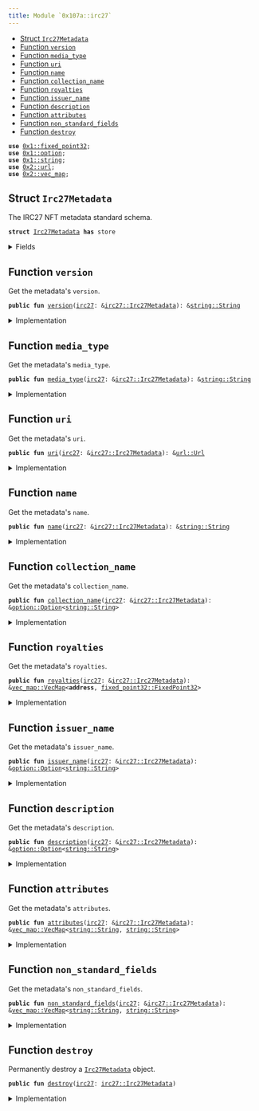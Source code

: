 ```yaml
---
title: Module `0x107a::irc27`
---
```




-  [Struct `Irc27Metadata`](#0x107a_irc27_Irc27Metadata)
-  [Function `version`](#0x107a_irc27_version)
-  [Function `media_type`](#0x107a_irc27_media_type)
-  [Function `uri`](#0x107a_irc27_uri)
-  [Function `name`](#0x107a_irc27_name)
-  [Function `collection_name`](#0x107a_irc27_collection_name)
-  [Function `royalties`](#0x107a_irc27_royalties)
-  [Function `issuer_name`](#0x107a_irc27_issuer_name)
-  [Function `description`](#0x107a_irc27_description)
-  [Function `attributes`](#0x107a_irc27_attributes)
-  [Function `non_standard_fields`](#0x107a_irc27_non_standard_fields)
-  [Function `destroy`](#0x107a_irc27_destroy)


<pre><code><b>use</b> <a href="../move-stdlib/fixed_point32.md#0x1_fixed_point32">0x1::fixed_point32</a>;
<b>use</b> <a href="../move-stdlib/option.md#0x1_option">0x1::option</a>;
<b>use</b> <a href="../move-stdlib/string.md#0x1_string">0x1::string</a>;
<b>use</b> <a href="../iota-framework/url.md#0x2_url">0x2::url</a>;
<b>use</b> <a href="../iota-framework/vec_map.md#0x2_vec_map">0x2::vec_map</a>;
</code></pre>



<Link id="0x107a_irc27_Irc27Metadata"></Link>

## Struct `Irc27Metadata`

The IRC27 NFT metadata standard schema.


<pre><code><b>struct</b> <a href="irc27.md#0x107a_irc27_Irc27Metadata">Irc27Metadata</a> <b>has</b> store
</code></pre>



<details>
<summary>Fields</summary>


<dl>
<dt>
<code>version: <a href="../move-stdlib/string.md#0x1_string_String">string::String</a></code>
</dt>
<dd>
 Version of the metadata standard.
</dd>
<dt>
<code>media_type: <a href="../move-stdlib/string.md#0x1_string_String">string::String</a></code>
</dt>
<dd>
 The media type (MIME) of the asset.

 ## Examples
 - Image files: <code>image/jpeg</code>, <code>image/png</code>, <code>image/gif</code>, etc.
 - Video files: <code>video/x-msvideo</code> (avi), <code>video/mp4</code>, <code>video/mpeg</code>, etc.
 - Audio files: <code>audio/mpeg</code>, <code>audio/wav</code>, etc.
 - 3D Assets: <code>model/obj</code>, <code>model/u3d</code>, etc.
 - Documents: <code>application/pdf</code>, <code>text/plain</code>, etc.
</dd>
<dt>
<code>uri: <a href="../iota-framework/url.md#0x2_url_Url">url::Url</a></code>
</dt>
<dd>
 URL pointing to the NFT file location.
</dd>
<dt>
<code>name: <a href="../move-stdlib/string.md#0x1_string_String">string::String</a></code>
</dt>
<dd>
 Alphanumeric text string defining the human identifiable name for the NFT.
</dd>
<dt>
<code>collection_name: <a href="../move-stdlib/option.md#0x1_option_Option">option::Option</a>&lt;<a href="../move-stdlib/string.md#0x1_string_String">string::String</a>&gt;</code>
</dt>
<dd>
 The human-readable collection name of the NFT.
</dd>
<dt>
<code>royalties: <a href="../iota-framework/vec_map.md#0x2_vec_map_VecMap">vec_map::VecMap</a>&lt;<b>address</b>, <a href="../move-stdlib/fixed_point32.md#0x1_fixed_point32_FixedPoint32">fixed_point32::FixedPoint32</a>&gt;</code>
</dt>
<dd>
 Royalty payment addresses mapped to the payout percentage.
 Contains a hash of the 32 bytes parsed from the BECH32 encoded IOTA address in the metadata, it is a legacy address.
 Royalties are not supported by the protocol and needed to be processed by an integrator.
</dd>
<dt>
<code>issuer_name: <a href="../move-stdlib/option.md#0x1_option_Option">option::Option</a>&lt;<a href="../move-stdlib/string.md#0x1_string_String">string::String</a>&gt;</code>
</dt>
<dd>
 The human-readable name of the NFT creator.
</dd>
<dt>
<code>description: <a href="../move-stdlib/option.md#0x1_option_Option">option::Option</a>&lt;<a href="../move-stdlib/string.md#0x1_string_String">string::String</a>&gt;</code>
</dt>
<dd>
 The human-readable description of the NFT.
</dd>
<dt>
<code>attributes: <a href="../iota-framework/vec_map.md#0x2_vec_map_VecMap">vec_map::VecMap</a>&lt;<a href="../move-stdlib/string.md#0x1_string_String">string::String</a>, <a href="../move-stdlib/string.md#0x1_string_String">string::String</a>&gt;</code>
</dt>
<dd>
 Additional attributes which follow [OpenSea Metadata standards](https://docs.opensea.io/docs/metadata-standards).
</dd>
<dt>
<code>non_standard_fields: <a href="../iota-framework/vec_map.md#0x2_vec_map_VecMap">vec_map::VecMap</a>&lt;<a href="../move-stdlib/string.md#0x1_string_String">string::String</a>, <a href="../move-stdlib/string.md#0x1_string_String">string::String</a>&gt;</code>
</dt>
<dd>
 Legacy non-standard metadata fields.
</dd>
</dl>


</details>

<Link id="0x107a_irc27_version"></Link>

## Function `version`

Get the metadata's <code>version</code>.


<pre><code><b>public</b> <b>fun</b> <a href="irc27.md#0x107a_irc27_version">version</a>(<a href="irc27.md#0x107a_irc27">irc27</a>: &<a href="irc27.md#0x107a_irc27_Irc27Metadata">irc27::Irc27Metadata</a>): &<a href="../move-stdlib/string.md#0x1_string_String">string::String</a>
</code></pre>



<details>
<summary>Implementation</summary>


<pre><code><b>public</b> <b>fun</b> <a href="irc27.md#0x107a_irc27_version">version</a>(<a href="irc27.md#0x107a_irc27">irc27</a>: &<a href="irc27.md#0x107a_irc27_Irc27Metadata">Irc27Metadata</a>): &String {
    &<a href="irc27.md#0x107a_irc27">irc27</a>.version
}
</code></pre>



</details>

<Link id="0x107a_irc27_media_type"></Link>

## Function `media_type`

Get the metadata's <code>media_type</code>.


<pre><code><b>public</b> <b>fun</b> <a href="irc27.md#0x107a_irc27_media_type">media_type</a>(<a href="irc27.md#0x107a_irc27">irc27</a>: &<a href="irc27.md#0x107a_irc27_Irc27Metadata">irc27::Irc27Metadata</a>): &<a href="../move-stdlib/string.md#0x1_string_String">string::String</a>
</code></pre>



<details>
<summary>Implementation</summary>


<pre><code><b>public</b> <b>fun</b> <a href="irc27.md#0x107a_irc27_media_type">media_type</a>(<a href="irc27.md#0x107a_irc27">irc27</a>: &<a href="irc27.md#0x107a_irc27_Irc27Metadata">Irc27Metadata</a>): &String {
    &<a href="irc27.md#0x107a_irc27">irc27</a>.media_type
}
</code></pre>



</details>

<Link id="0x107a_irc27_uri"></Link>

## Function `uri`

Get the metadata's <code>uri</code>.


<pre><code><b>public</b> <b>fun</b> <a href="irc27.md#0x107a_irc27_uri">uri</a>(<a href="irc27.md#0x107a_irc27">irc27</a>: &<a href="irc27.md#0x107a_irc27_Irc27Metadata">irc27::Irc27Metadata</a>): &<a href="../iota-framework/url.md#0x2_url_Url">url::Url</a>
</code></pre>



<details>
<summary>Implementation</summary>


<pre><code><b>public</b> <b>fun</b> <a href="irc27.md#0x107a_irc27_uri">uri</a>(<a href="irc27.md#0x107a_irc27">irc27</a>: &<a href="irc27.md#0x107a_irc27_Irc27Metadata">Irc27Metadata</a>): &Url {
    &<a href="irc27.md#0x107a_irc27">irc27</a>.uri
}
</code></pre>



</details>

<Link id="0x107a_irc27_name"></Link>

## Function `name`

Get the metadata's <code>name</code>.


<pre><code><b>public</b> <b>fun</b> <a href="irc27.md#0x107a_irc27_name">name</a>(<a href="irc27.md#0x107a_irc27">irc27</a>: &<a href="irc27.md#0x107a_irc27_Irc27Metadata">irc27::Irc27Metadata</a>): &<a href="../move-stdlib/string.md#0x1_string_String">string::String</a>
</code></pre>



<details>
<summary>Implementation</summary>


<pre><code><b>public</b> <b>fun</b> <a href="irc27.md#0x107a_irc27_name">name</a>(<a href="irc27.md#0x107a_irc27">irc27</a>: &<a href="irc27.md#0x107a_irc27_Irc27Metadata">Irc27Metadata</a>): &String {
    &<a href="irc27.md#0x107a_irc27">irc27</a>.name
}
</code></pre>



</details>

<Link id="0x107a_irc27_collection_name"></Link>

## Function `collection_name`

Get the metadata's <code>collection_name</code>.


<pre><code><b>public</b> <b>fun</b> <a href="irc27.md#0x107a_irc27_collection_name">collection_name</a>(<a href="irc27.md#0x107a_irc27">irc27</a>: &<a href="irc27.md#0x107a_irc27_Irc27Metadata">irc27::Irc27Metadata</a>): &<a href="../move-stdlib/option.md#0x1_option_Option">option::Option</a>&lt;<a href="../move-stdlib/string.md#0x1_string_String">string::String</a>&gt;
</code></pre>



<details>
<summary>Implementation</summary>


<pre><code><b>public</b> <b>fun</b> <a href="irc27.md#0x107a_irc27_collection_name">collection_name</a>(<a href="irc27.md#0x107a_irc27">irc27</a>: &<a href="irc27.md#0x107a_irc27_Irc27Metadata">Irc27Metadata</a>): &Option&lt;String&gt; {
    &<a href="irc27.md#0x107a_irc27">irc27</a>.collection_name
}
</code></pre>



</details>

<Link id="0x107a_irc27_royalties"></Link>

## Function `royalties`

Get the metadata's <code>royalties</code>.


<pre><code><b>public</b> <b>fun</b> <a href="irc27.md#0x107a_irc27_royalties">royalties</a>(<a href="irc27.md#0x107a_irc27">irc27</a>: &<a href="irc27.md#0x107a_irc27_Irc27Metadata">irc27::Irc27Metadata</a>): &<a href="../iota-framework/vec_map.md#0x2_vec_map_VecMap">vec_map::VecMap</a>&lt;<b>address</b>, <a href="../move-stdlib/fixed_point32.md#0x1_fixed_point32_FixedPoint32">fixed_point32::FixedPoint32</a>&gt;
</code></pre>



<details>
<summary>Implementation</summary>


<pre><code><b>public</b> <b>fun</b> <a href="irc27.md#0x107a_irc27_royalties">royalties</a>(<a href="irc27.md#0x107a_irc27">irc27</a>: &<a href="irc27.md#0x107a_irc27_Irc27Metadata">Irc27Metadata</a>): &VecMap&lt;<b>address</b>, FixedPoint32&gt; {
    &<a href="irc27.md#0x107a_irc27">irc27</a>.royalties
}
</code></pre>



</details>

<Link id="0x107a_irc27_issuer_name"></Link>

## Function `issuer_name`

Get the metadata's <code>issuer_name</code>.


<pre><code><b>public</b> <b>fun</b> <a href="irc27.md#0x107a_irc27_issuer_name">issuer_name</a>(<a href="irc27.md#0x107a_irc27">irc27</a>: &<a href="irc27.md#0x107a_irc27_Irc27Metadata">irc27::Irc27Metadata</a>): &<a href="../move-stdlib/option.md#0x1_option_Option">option::Option</a>&lt;<a href="../move-stdlib/string.md#0x1_string_String">string::String</a>&gt;
</code></pre>



<details>
<summary>Implementation</summary>


<pre><code><b>public</b> <b>fun</b> <a href="irc27.md#0x107a_irc27_issuer_name">issuer_name</a>(<a href="irc27.md#0x107a_irc27">irc27</a>: &<a href="irc27.md#0x107a_irc27_Irc27Metadata">Irc27Metadata</a>): &Option&lt;String&gt; {
    &<a href="irc27.md#0x107a_irc27">irc27</a>.issuer_name
}
</code></pre>



</details>

<Link id="0x107a_irc27_description"></Link>

## Function `description`

Get the metadata's <code>description</code>.


<pre><code><b>public</b> <b>fun</b> <a href="irc27.md#0x107a_irc27_description">description</a>(<a href="irc27.md#0x107a_irc27">irc27</a>: &<a href="irc27.md#0x107a_irc27_Irc27Metadata">irc27::Irc27Metadata</a>): &<a href="../move-stdlib/option.md#0x1_option_Option">option::Option</a>&lt;<a href="../move-stdlib/string.md#0x1_string_String">string::String</a>&gt;
</code></pre>



<details>
<summary>Implementation</summary>


<pre><code><b>public</b> <b>fun</b> <a href="irc27.md#0x107a_irc27_description">description</a>(<a href="irc27.md#0x107a_irc27">irc27</a>: &<a href="irc27.md#0x107a_irc27_Irc27Metadata">Irc27Metadata</a>): &Option&lt;String&gt; {
    &<a href="irc27.md#0x107a_irc27">irc27</a>.description
}
</code></pre>



</details>

<Link id="0x107a_irc27_attributes"></Link>

## Function `attributes`

Get the metadata's <code>attributes</code>.


<pre><code><b>public</b> <b>fun</b> <a href="irc27.md#0x107a_irc27_attributes">attributes</a>(<a href="irc27.md#0x107a_irc27">irc27</a>: &<a href="irc27.md#0x107a_irc27_Irc27Metadata">irc27::Irc27Metadata</a>): &<a href="../iota-framework/vec_map.md#0x2_vec_map_VecMap">vec_map::VecMap</a>&lt;<a href="../move-stdlib/string.md#0x1_string_String">string::String</a>, <a href="../move-stdlib/string.md#0x1_string_String">string::String</a>&gt;
</code></pre>



<details>
<summary>Implementation</summary>


<pre><code><b>public</b> <b>fun</b> <a href="irc27.md#0x107a_irc27_attributes">attributes</a>(<a href="irc27.md#0x107a_irc27">irc27</a>: &<a href="irc27.md#0x107a_irc27_Irc27Metadata">Irc27Metadata</a>): &VecMap&lt;String, String&gt; {
    &<a href="irc27.md#0x107a_irc27">irc27</a>.attributes
}
</code></pre>



</details>

<Link id="0x107a_irc27_non_standard_fields"></Link>

## Function `non_standard_fields`

Get the metadata's <code>non_standard_fields</code>.


<pre><code><b>public</b> <b>fun</b> <a href="irc27.md#0x107a_irc27_non_standard_fields">non_standard_fields</a>(<a href="irc27.md#0x107a_irc27">irc27</a>: &<a href="irc27.md#0x107a_irc27_Irc27Metadata">irc27::Irc27Metadata</a>): &<a href="../iota-framework/vec_map.md#0x2_vec_map_VecMap">vec_map::VecMap</a>&lt;<a href="../move-stdlib/string.md#0x1_string_String">string::String</a>, <a href="../move-stdlib/string.md#0x1_string_String">string::String</a>&gt;
</code></pre>



<details>
<summary>Implementation</summary>


<pre><code><b>public</b> <b>fun</b> <a href="irc27.md#0x107a_irc27_non_standard_fields">non_standard_fields</a>(<a href="irc27.md#0x107a_irc27">irc27</a>: &<a href="irc27.md#0x107a_irc27_Irc27Metadata">Irc27Metadata</a>): &VecMap&lt;String, String&gt; {
    &<a href="irc27.md#0x107a_irc27">irc27</a>.non_standard_fields
}
</code></pre>



</details>

<Link id="0x107a_irc27_destroy"></Link>

## Function `destroy`

Permanently destroy a <code><a href="irc27.md#0x107a_irc27_Irc27Metadata">Irc27Metadata</a></code> object.


<pre><code><b>public</b> <b>fun</b> <a href="irc27.md#0x107a_irc27_destroy">destroy</a>(<a href="irc27.md#0x107a_irc27">irc27</a>: <a href="irc27.md#0x107a_irc27_Irc27Metadata">irc27::Irc27Metadata</a>)
</code></pre>



<details>
<summary>Implementation</summary>


<pre><code><b>public</b> <b>fun</b> <a href="irc27.md#0x107a_irc27_destroy">destroy</a>(<a href="irc27.md#0x107a_irc27">irc27</a>: <a href="irc27.md#0x107a_irc27_Irc27Metadata">Irc27Metadata</a>) {
    <b>let</b> <a href="irc27.md#0x107a_irc27_Irc27Metadata">Irc27Metadata</a> {
        version: _,
        media_type: _,
        uri: _,
        name: _,
        collection_name: _,
        royalties: _,
        issuer_name: _,
        description: _,
        attributes: _,
        non_standard_fields: _,
    } = <a href="irc27.md#0x107a_irc27">irc27</a>;
 }
</code></pre>



</details>
